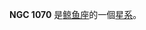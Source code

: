 {{NGCInfoBox|NGCID=NGC 1070|發現者=弗里德里希·威廉·赫歇爾|發現日期=1784年12月13日|其他編號=UGC 2200,MCG 1-7-26,ZWG 414.45|曆元=J2000.0|赤經=43分22秒
|赤緯=4°58'7"|星座=鲸鱼座|星體=星系|星等=12|表面亮度=13.5|藍等=12.8}}

'''NGC 1070''' 是[[鲸鱼座|鲸鱼座]]的一個[[星系|星系]]。

{{NGCReference|1070}}
{{Catalogs|NGC=1070}}

{{Galaxy-stub}}